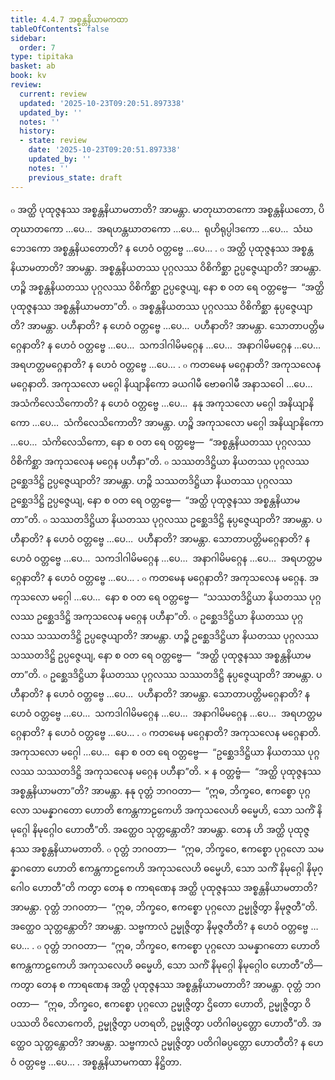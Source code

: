 ```yaml
---
title: 4.4.7 အစ္စန္တနိယာမကထာ
tableOfContents: false
sidebar:
  order: 7
type: tipitaka
basket: ab
book: kv
review:
  current: review
  updated: '2025-10-23T09:20:51.897338'
  updated_by: ''
  notes: ''
  history:
  - state: review
    date: '2025-10-23T09:20:51.897338'
    updated_by: ''
    notes: ''
    previous_state: draft
---
```



<ReviewStatus review={frontmatter.review} showDetails={true} />

<HypothesisAnnotation frontmatter={frontmatter} />

<DynamicBreadcrumb />

<Division number="847" book="kv" e="ch" v="32" p="423">

<Paragraph number="2621" book="kv">
๐ အတ္ထိ ပုထုဇ္ဇနဿ အစ္စန္တနိယာမတာတိ? အာမန္တာ. မာတုဃာတကော အစ္စန္တနိယတော, ပိတုဃာတကော …ပေ…  အရဟန္တဃာတကော …ပေ…  ရုဟိရုပ္ပါဒကော …ပေ…  သံဃဘေဒကော အစ္စန္တနိယတောတိ? န ဟေဝံ ဝတ္တဗ္ဗေ …ပေ… .
</Paragraph>

</Division>
<Division number="848" book="kv" e="ch" v="32" p="424">

<Paragraph number="2622" book="kv">
๐ အတ္ထိ ပုထုဇ္ဇနဿ အစ္စန္တနိယာမတာတိ? အာမန္တာ. အစ္စန္တနိယတဿ ပုဂ္ဂလဿ ဝိစိကိစ္ဆာ ဥပ္ပဇ္ဇေယျာတိ? အာမန္တာ. ဟဉ္စိ အစ္စန္တနိယတဿ ပုဂ္ဂလဿ ဝိစိကိစ္ဆာ ဥပ္ပဇ္ဇေယျ, နော စ ဝတ ရေ ဝတ္တဗ္ဗေ—  “အတ္ထိ ပုထုဇ္ဇနဿ အစ္စန္တနိယာမတာ”တိ.
</Paragraph>

<Paragraph number="2623" book="kv">
๐ အစ္စန္တနိယတဿ ပုဂ္ဂလဿ ဝိစိကိစ္ဆာ နုပ္ပဇ္ဇေယျာတိ? အာမန္တာ. ပဟီနာတိ? န ဟေဝံ ဝတ္တဗ္ဗေ …ပေ…  ပဟီနာတိ? အာမန္တာ. သောတာပတ္တိမဂ္ဂေနာတိ? န ဟေဝံ ဝတ္တဗ္ဗေ …ပေ…  သကဒါဂါမိမဂ္ဂေန …ပေ…  အနာဂါမိမဂ္ဂေန …ပေ…  အရဟတ္တမဂ္ဂေနာတိ? န ဟေဝံ ဝတ္တဗ္ဗေ …ပေ… .
</Paragraph>

<Paragraph number="2624" book="kv">
๐ ကတမေန မဂ္ဂေနာတိ? အကုသလေန မဂ္ဂေနာတိ. အကုသလော မဂ္ဂေါ နိယျာနိကော ခယဂါမီ ဗောဓဂါမီ အနာသဝေါ …ပေ…  အသံကိလေသိကောတိ? န ဟေဝံ ဝတ္တဗ္ဗေ …ပေ…  နနု အကုသလော မဂ္ဂေါ အနိယျာနိကော …ပေ…  သံကိလေသိကောတိ? အာမန္တာ. ဟဉ္စိ အကုသလော မဂ္ဂေါ အနိယျာနိကော …ပေ…  သံကိလေသိကော, နော စ ဝတ ရေ ဝတ္တဗ္ဗေ—  “အစ္စန္တနိယတဿ ပုဂ္ဂလဿ ဝိစိကိစ္ဆာ အကုသလေန မဂ္ဂေန ပဟီနာ”တိ.
</Paragraph>

</Division>
<Division number="849" book="kv" e="ch" v="32" p="424">

<Paragraph number="2625" book="kv">
๐ သဿတဒိဋ္ဌိယာ နိယတဿ ပုဂ္ဂလဿ ဥစ္ဆေဒဒိဋ္ဌိ ဥပ္ပဇ္ဇေယျာတိ? အာမန္တာ. ဟဉ္စိ သဿတဒိဋ္ဌိယာ နိယတဿ ပုဂ္ဂလဿ ဥစ္ဆေဒဒိဋ္ဌိ ဥပ္ပဇ္ဇေယျ, နော စ ဝတ ရေ ဝတ္တဗ္ဗေ—  “အတ္ထိ ပုထုဇ္ဇနဿ အစ္စန္တနိယာမတာ”တိ.
</Paragraph>

<Paragraph number="2626" book="kv">
๐ သဿတဒိဋ္ဌိယာ နိယတဿ ပုဂ္ဂလဿ ဥစ္ဆေဒဒိဋ္ဌိ နုပ္ပဇ္ဇေယျာတိ? အာမန္တာ. ပဟီနာတိ? န ဟေဝံ ဝတ္တဗ္ဗေ …ပေ…  ပဟီနာတိ? အာမန္တာ. သောတာပတ္တိမဂ္ဂေနာတိ? န ဟေဝံ ဝတ္တဗ္ဗေ …ပေ…  သကဒါဂါမိမဂ္ဂေန …ပေ…  အနာဂါမိမဂ္ဂေန …ပေ…  အရဟတ္တမဂ္ဂေနာတိ? န ဟေဝံ ဝတ္တဗ္ဗေ …ပေ… .
</Paragraph>

<Paragraph number="2627" book="kv">
๐ ကတမေန မဂ္ဂေနာတိ? အကုသလေန မဂ္ဂေန. အကုသလော မဂ္ဂေါ …ပေ…  နော စ ဝတ ရေ ဝတ္တဗ္ဗေ—  “သဿတဒိဋ္ဌိယာ နိယတဿ ပုဂ္ဂလဿ ဥစ္ဆေဒဒိဋ္ဌိ အကုသလေန မဂ္ဂေန ပဟီနာ”တိ.
</Paragraph>

</Division>
<Division number="850" book="kv" e="ch" v="32" p="424">

<Paragraph number="2628" book="kv">
๐ ဥစ္ဆေဒဒိဋ္ဌိယာ နိယတဿ ပုဂ္ဂလဿ သဿတဒိဋ္ဌိ ဥပ္ပဇ္ဇေယျာတိ? အာမန္တာ. ဟဉ္စိ ဥစ္ဆေဒဒိဋ္ဌိယာ နိယတဿ ပုဂ္ဂလဿ သဿတဒိဋ္ဌိ ဥပ္ပဇ္ဇေယျ, နော စ ဝတ ရေ ဝတ္တဗ္ဗေ—  “အတ္ထိ ပုထုဇ္ဇနဿ အစ္စန္တနိယာမတာ”တိ.
</Paragraph>

<Paragraph number="2629" book="kv">
๐ ဥစ္ဆေဒဒိဋ္ဌိယာ နိယတဿ ပုဂ္ဂလဿ သဿတဒိဋ္ဌိ နုပ္ပဇ္ဇေယျာတိ? အာမန္တာ. ပဟီနာတိ? န ဟေဝံ ဝတ္တဗ္ဗေ …ပေ…  ပဟီနာတိ? အာမန္တာ. သောတာပတ္တိမဂ္ဂေနာတိ? န ဟေဝံ ဝတ္တဗ္ဗေ …ပေ…  သကဒါဂါမိမဂ္ဂေန …ပေ…  အနာဂါမိမဂ္ဂေန …ပေ…  အရဟတ္တမဂ္ဂေနာတိ? န ဟေဝံ ဝတ္တဗ္ဗေ …ပေ… .
</Paragraph>

<Paragraph number="2630" book="kv">
๐ ကတမေန မဂ္ဂေနာတိ? အကုသလေန မဂ္ဂေနာတိ. အကုသလော မဂ္ဂေါ …ပေ…  နော စ ဝတ ရေ ဝတ္တဗ္ဗေ—  “ဥစ္ဆေဒဒိဋ္ဌိယာ နိယတဿ ပုဂ္ဂလဿ သဿတဒိဋ္ဌိ အကုသလေန မဂ္ဂေန ပဟီနာ”တိ.
</Paragraph>

</Division>
<Division number="851" book="kv" e="ch" v="32" p="425">

<Paragraph number="2631" book="kv">
× န ဝတ္တဗ္ဗံ—  “အတ္ထိ ပုထုဇ္ဇနဿ အစ္စန္တနိယာမတာ”တိ? အာမန္တာ. နနု ဝုတ္တံ ဘဂဝတာ—  “ဣဓ, ဘိက္ခဝေ, ဧကစ္စော ပုဂ္ဂလော သမန္နာဂတော ဟောတိ ဧကန္တကာဠကေဟိ အကုသလေဟိ ဓမ္မေဟိ, သော သကိံ နိမုဂ္ဂေါ နိမုဂ္ဂေါဝ ဟောတီ”တိ. အတ္ထေဝ သုတ္တန္တောတိ? အာမန္တာ. တေန ဟိ အတ္ထိ ပုထုဇ္ဇနဿ အစ္စန္တနိယာမတာတိ.
</Paragraph>

</Division>
<Division number="852" book="kv" e="ch" v="32" p="425">

<Paragraph number="2632" book="kv">
๐ ဝုတ္တံ ဘဂဝတာ—  “ဣဓ, ဘိက္ခဝေ, ဧကစ္စော ပုဂ္ဂလော သမန္နာဂတော ဟောတိ ဧကန္တကာဠကေဟိ အကုသလေဟိ ဓမ္မေဟိ, သော သကိံ နိမုဂ္ဂေါ နိမုဂ္ဂေါဝ ဟောတီ”တိ ကတွာ တေန စ ကာရဏေန အတ္ထိ ပုထုဇ္ဇနဿ အစ္စန္တနိယာမတာတိ? အာမန္တာ. ဝုတ္တံ ဘဂဝတာ—  “ဣဓ, ဘိက္ခဝေ, ဧကစ္စော ပုဂ္ဂလော ဥမ္မုဇ္ဇိတွာ နိမုဇ္ဇတီ”တိ. အတ္ထေဝ သုတ္တန္တောတိ? အာမန္တာ. သဗ္ဗကာလံ ဥမ္မုဇ္ဇိတွာ နိမုဇ္ဇတီတိ? န ဟေဝံ ဝတ္တဗ္ဗေ …ပေ… .
</Paragraph>

<Paragraph number="2633" book="kv">
๐ ဝုတ္တံ ဘဂဝတာ—  “ဣဓ, ဘိက္ခဝေ, ဧကစ္စော ပုဂ္ဂလော သမန္နာဂတော ဟောတိ ဧကန္တကာဠကေဟိ အကုသလေဟိ ဓမ္မေဟိ, သော သကိံ နိမုဂ္ဂေါ နိမုဂ္ဂေါဝ ဟောတီ”တိ—  ကတွာ တေန စ ကာရဏေန အတ္ထိ ပုထုဇ္ဇနဿ အစ္စန္တနိယာမတာတိ? အာမန္တာ. ဝုတ္တံ ဘဂဝတာ—  “ဣဓ, ဘိက္ခဝေ, ဧကစ္စော ပုဂ္ဂလော ဥမ္မုဇ္ဇိတွာ ဌိတော ဟောတိ, ဥမ္မုဇ္ဇိတွာ ဝိပဿတိ ဝိလောကေတိ, ဥမ္မုဇ္ဇိတွာ ပတရတိ, ဥမ္မုဇ္ဇိတွာ ပတိဂါဓပ္ပတ္တော ဟောတီ”တိ. အတ္ထေဝ သုတ္တန္တောတိ? အာမန္တာ. သဗ္ဗကာလံ ဥမ္မုဇ္ဇိတွာ ပတိဂါဓပ္ပတ္တော ဟောတီတိ? န ဟေဝံ ဝတ္တဗ္ဗေ …ပေ… .

</Paragraph>
</Division>

<Paragraph number="2634" type="center" book="kv">
အစ္စန္တနိယာမကထာ နိဋ္ဌိတာ.
</Paragraph>